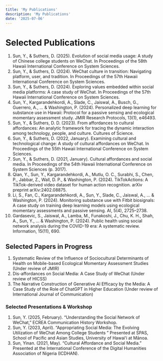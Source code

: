 ```yaml
---
title: 'My Publications'
description: 'My Publications'
date: '2025-07-06'
---
```


# Selected Publications

1. Sun, Y., & Suthers, D. (2025). Evolution of social media usage: A study of Chinese college
students on WeChat. In Proceedings of the 58th Hawaii International Conference on System
Sciences.
2. Sun, Y., & Suthers, D. (2024). WeChat culture in transition: Navigating platform, user, and
tradition. In Proceedings of the 57th Hawaii International Conference on System Sciences.
3. Sun, Y., & Suthers, D. (2024). Exploring values embedded within social media platforms: A
case study of WeChat. In Proceedings of the 57th Hawaii International Conference on System
Sciences.
4. Sun, Y., Kargarandehkordi, A., Slade, C., Jaiswal, A., Busch, G., Guerrero, A., ... & Washington,
P. (2024). Personalized deep learning for substance use in Hawaii: Protocol for a passive
sensing and ecological momentary assessment study. JMIR Research Protocols, 13(1), e46493.
5. Sun, Y., & Suthers, D. D. (2023). From affordances to cultural affordances: An analytic
framework for tracing the dynamic interaction among technology, people, and culture.
Cultures of Science.
6. Sun, Y., & Suthers, D. (2022, January). Examining cultural and technological change: A study
of cultural affordances on WeChat. In Proceedings of the 55th Hawaii International Conference
on System Sciences.
7. Sun, Y., & Suthers, D. (2021, January). Cultural affordances and social media. In Proceedings of
the 54th Hawaii International Conference on System Sciences (p. 3017).
8. Qian, Y., Sun, Y., Kargarandehkordi, A., Mutlu, O. C., Surabhi, S., Chen, P., Jabbar, Z., Wall, D.
P., & Washington, P. (2024). TikTokActions: A TikTok-derived video dataset for human action
recognition. arXiv preprint arXiv:2402.08875.
9. Li, S., Fan, C., Kargarandehkordi, A., Sun, Y., Slade, C., Jaiswal, A., ... & Washington, P. (2024).
Monitoring substance use with Fitbit biosignals: A case study on training deep learning
models using ecological momentary assessments and passive sensing. AI, 5(4), 2725–2738.
10. Gardasevic, S., Jaiswal, A., Lamba, M., Funakoshi, J., Chu, K. H., Shah, A., Sun, Y., ... &
Washington, P. (2024). Public health using social network analysis during the COVID-19 era: A
systematic review. Information, 15(11), 690.

## Selected Papers in Progress 

1. Systematic Review of the Influence of Sociocultural Determinants of Health on Mobile-based
Ecological Momentary Assessment Studies (Under review of JMIR)
2. Dis-affordances on Social Media: A Case Study of WeChat  (Under review of HICSS)
3. The Narrative Construction of Generative AI Efficacy by the Media: A Case Study of the Role of
ChatGPT in Higher Education (Under review of International Journal of Communication)

### Selected Presentations & Workshop

1. Sun, Y. (2025, February). “Understanding the Social Network of WeChat,” ECREA Communication History Workshop.
2. Sun, Y. (2023, April). “Appropriating Social Media: The Evolving Utilization of WeChat Among College Students ” Presented at SPAS, School of Pacific and Asian Studies, University of Hawaiʻi at Mānoa.
3. Sun, Yinan. (2021, May). “Cultural Affordance and Social Media.” Presented at the International Conference of the Digital Humanities Association of Nigeria (ICDHAN).

